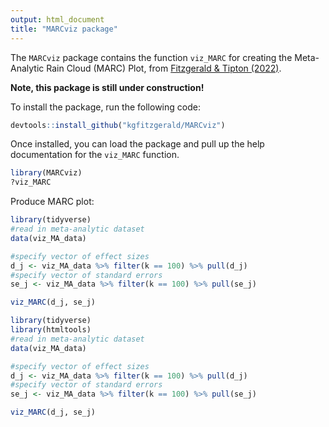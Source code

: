 ```yaml
---
output: html_document
title: "MARCviz package"
---
```


The `MARCviz` package contains the function `viz_MARC` for creating the Meta-Analytic Rain Cloud (MARC) Plot, from [Fitzgerald & Tipton (2022)](https://www.tandfonline.com/doi/abs/10.1080/19345747.2022.2031366). 

**Note, this package is still under construction!** 

To install the package, run the following code:

```r
devtools::install_github("kgfitzgerald/MARCviz")
```

Once installed, you can load the package and pull up the help documentation for the `viz_MARC` function. 

```r
library(MARCviz)
?viz_MARC
```

Produce MARC plot:

```r
library(tidyverse)
#read in meta-analytic dataset
data(viz_MA_data)

#specify vector of effect sizes
d_j <- viz_MA_data %>% filter(k == 100) %>% pull(d_j)
#specify vector of standard errors
se_j <- viz_MA_data %>% filter(k == 100) %>% pull(se_j)

viz_MARC(d_j, se_j)
```

```r
library(tidyverse)
library(htmltools)
#read in meta-analytic dataset
data(viz_MA_data)

#specify vector of effect sizes
d_j <- viz_MA_data %>% filter(k == 100) %>% pull(d_j)
#specify vector of standard errors
se_j <- viz_MA_data %>% filter(k == 100) %>% pull(se_j)

viz_MARC(d_j, se_j)
```

